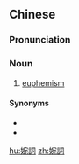 {{also|婉词}}
==Chinese==
{{zh-forms|s=婉词}}

===Pronunciation===
{{zh-pron
|m=wǎncí
|cat=n
}}

===Noun===
{{zh-noun}}

# [[euphemism]]

====Synonyms====
* {{zh-l|婉辭}}
* {{zh-l|委婉語}}

[[hu:婉詞]]
[[zh:婉詞]]